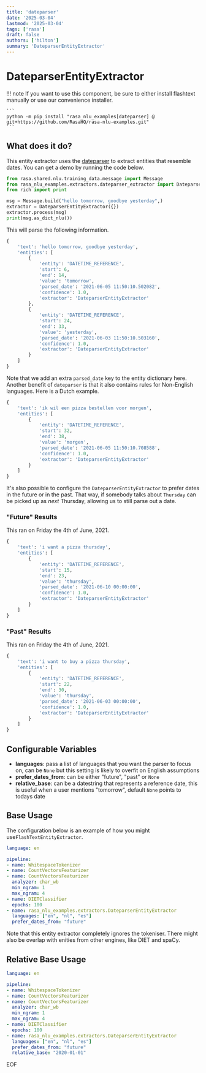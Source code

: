 ```yaml
---
title: 'dateparser'
date: '2025-03-04'
lastmod: '2025-03-04'
tags: ['rasa']
draft: false
authors: ['hilton']
summary: 'DateparserEntityExtractor'
---
```

# DateparserEntityExtractor

!!! note
    If you want to use this component, be sure to either install flashtext manually
    or use our convenience installer.

    ```
    python -m pip install "rasa_nlu_examples[dateparser] @ git+https://github.com/RasaHQ/rasa-nlu-examples.git"
    ```

## What does it do?

This entity extractor uses the [dateparser](https://dateparser.readthedocs.io/en/latest/) to extract
entities that resemble dates. You can get a demo by running the code below.

```python
from rasa.shared.nlu.training_data.message import Message
from rasa_nlu_examples.extractors.dateparser_extractor import DateparserEntityExtractor
from rich import print

msg = Message.build("hello tomorrow, goodbye yesterday",)
extractor = DateparserEntityExtractor({})
extractor.process(msg)
print(msg.as_dict_nlu())
```

This will parse the following information.

```python
{
    'text': 'hello tomorrow, goodbye yesterday',
    'entities': [
        {
            'entity': 'DATETIME_REFERENCE',
            'start': 6,
            'end': 14,
            'value': 'tomorrow',
            'parsed_date': '2021-06-05 11:50:10.502082',
            'confidence': 1.0,
            'extractor': 'DateparserEntityExtractor'
        },
        {
            'entity': 'DATETIME_REFERENCE',
            'start': 24,
            'end': 33,
            'value': 'yesterday',
            'parsed_date': '2021-06-03 11:50:10.503160',
            'confidence': 1.0,
            'extractor': 'DateparserEntityExtractor'
        }
    ]
}
```

Note that we add an extra `parsed_date` key to the entity dictionary here. Another
benefit of `dateparser` is that it also contains rules for Non-English languages. Here
is a Dutch example.

```python
{
    'text': 'ik wil een pizza bestellen voor morgen',
    'entities': [
        {
            'entity': 'DATETIME_REFERENCE',
            'start': 32,
            'end': 38,
            'value': 'morgen',
            'parsed_date': '2021-06-05 11:50:10.708588',
            'confidence': 1.0,
            'extractor': 'DateparserEntityExtractor'
        }
    ]
}
```

It's also possible to configure the `DateparserEntityExtractor` to prefer dates in the
future or in the past. That way, if somebody talks about `Thursday` can be picked up as
*next* Thursday, allowing us to still parse out a date.

### "Future" Results

This ran on Friday the 4th of June, 2021.

```python
{
    'text': 'i want a pizza thursday',
    'entities': [
        {
            'entity': 'DATETIME_REFERENCE',
            'start': 15,
            'end': 23,
            'value': 'thursday',
            'parsed_date': '2021-06-10 00:00:00',
            'confidence': 1.0,
            'extractor': 'DateparserEntityExtractor'
        }
    ]
}
```

### "Past" Results

This ran on Friday the 4th of June, 2021.

```python
{
    'text': 'i want to buy a pizza thursday',
    'entities': [
        {
            'entity': 'DATETIME_REFERENCE',
            'start': 22,
            'end': 30,
            'value': 'thursday',
            'parsed_date': '2021-06-03 00:00:00',
            'confidence': 1.0,
            'extractor': 'DateparserEntityExtractor'
        }
    ]
}
```

## Configurable Variables

- **languages**: pass a list of languages that you want the parser to focus on, can be `None` but this setting is likely to overfit on English assumptions
- **prefer_dates_from**: can be either "future", "past" or `None`
- **relative_base**: can be a datestring that represents a reference date, this is useful when a user mentions "tomorrow", default `None` points to todays date

## Base Usage

The configuration below is an example of how you might use`FlashTextEntityExtractor`.

```yaml
language: en

pipeline:
- name: WhitespaceTokenizer
- name: CountVectorsFeaturizer
- name: CountVectorsFeaturizer
  analyzer: char_wb
  min_ngram: 1
  max_ngram: 4
- name: DIETClassifier
  epochs: 100
- name: rasa_nlu_examples.extractors.DateparserEntityExtractor
  languages: ["en", "nl", "es"]
  prefer_dates_from: "future"
```

Note that this entity extractor completely ignores the tokeniser. There might also be
overlap with enities from other engines, like DIET and spaCy.

## Relative Base Usage

```yaml
language: en

pipeline:
- name: WhitespaceTokenizer
- name: CountVectorsFeaturizer
- name: CountVectorsFeaturizer
  analyzer: char_wb
  min_ngram: 1
  max_ngram: 4
- name: DIETClassifier
  epochs: 100
- name: rasa_nlu_examples.extractors.DateparserEntityExtractor
  languages: ["en", "nl", "es"]
  prefer_dates_from: "future"
  relative_base: "2020-01-01"
```
EOF
